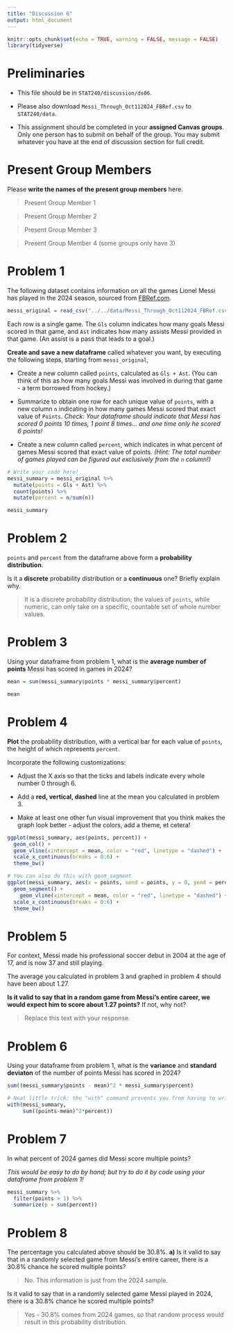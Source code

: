 ---
title: "Discussion 6"
output: html_document
---

```{r setup, include=FALSE}
knitr::opts_chunk$set(echo = TRUE, warning = FALSE, message = FALSE)
library(tidyverse)
```

# Preliminaries

- This file should be in `STAT240/discussion/ds06`.
- Please also download `Messi_Through_Oct112024_FBRef.csv` to `STAT240/data`.

- This assignment should be completed in your **assigned Canvas groups**. Only one person has to submit on behalf of the group. You may submit whatever you have at the end of discussion section for full credit.

# Present Group Members

Please **write the names of the present group members** here.

> Present Group Member 1

> Present Group Member 2

> Present Group Member 3

> Present Group Member 4 (some groups only have 3)

# Problem 1

The following dataset contains information on all the games Lionel Messi has played in the 2024 season, sourced from [FBRef.com](https://fbref.com/en/players/d70ce98e/matchlogs/2024/Lionel-Messi-Match-Logs).

```{r}
messi_original = read_csv("../../data/Messi_Through_Oct112024_FBRef.csv")
```

Each row is a single game. The `Gls` column indicates how many goals Messi scored in that game, and `Ast` indicates how many assists Messi provided in that game. (An assist is a pass that leads to a goal.)

**Create and save a new dataframe** called whatever you want, by executing the following steps, starting from `messi_original`, 

- Create a new column called `points`, calculated as `Gls + Ast`. (You can think of this as how many goals Messi was involved in during that game - a term borrowed from hockey.)

- Summarize to obtain one row for each unique value of `points`, with a new column `n` indicating in how many games Messi scored that exact value of `Points`.
*Check: Your dataframe should indicate that Messi has scored 0 points 10 times, 1 point 8 times... and one time only he scored 6 points!*

- Create a new column called `percent`, which indicates in what percent of games Messi scored that exact value of points. *(Hint: The total number of games played can be figured out exclusively from the `n` column!)*

```{r}
# Write your code here!
messi_summary = messi_original %>%
  mutate(points = Gls + Ast) %>% 
  count(points) %>% 
  mutate(percent = n/sum(n))

messi_summary
```

# Problem 2

`points` and `percent` from the dataframe above form a **probability distribution**.

Is it a **discrete** probability distribution or a **continuous** one? Briefly explain why.

> It is a discrete probability distribution; the values of `points`, while numeric, can only take on a specific, countable set of whole number values.


# Problem 3

Using your dataframe from problem 1, what is the **average number of points** Messi has scored in games in 2024?

```{r}
mean = sum(messi_summary$points * messi_summary$percent)

mean
```

# Problem 4

**Plot** the probability distribution, with a vertical bar for each value of `points`, the height of which represents `percent`.

Incorporate the following customizations:

- Adjust the X axis so that the ticks and labels indicate every whole number 0 through 6.

- Add a **red, vertical, dashed** line at the mean you calculated in problem 3.

- Make at least one other fun visual improvement that you think makes the graph look better - adjust the colors, add a theme, et cetera!

```{r}
ggplot(messi_summary, aes(points, percent)) +
  geom_col() +
  geom_vline(xintercept = mean, color = "red", linetype = "dashed") +
  scale_x_continuous(breaks = 0:6) +
  theme_bw()

# You can also do this with geom_segment
ggplot(messi_summary, aes(x = points, xend = points, y = 0, yend = percent)) +
  geom_segment() +
    geom_vline(xintercept = mean, color = "red", linetype = "dashed") +
  scale_x_continuous(breaks = 0:6) +
  theme_bw()
```

# Problem 5

For context, Messi made his professional soccer debut in 2004 at the age of 17, and is now 37 and still playing.

The average you calculated in problem 3 and graphed in problem 4 should have been about 1.27.

**Is it valid to say that in a random game from Messi's entire career, we would expect him to score about 1.27 points?** If not, why not?

> Replace this text with your response.

# Problem 6

Using your dataframe from problem 1, what is the **variance** and **standard deviaton** of the number of points Messi has scored in 2024?

```{r}
sum((messi_summary$points - mean)^2 * messi_summary$percent)

# Neat little trick; the "with" command prevents you from having to write "messi_summary$" every time
with(messi_summary,
     sum((points-mean)^2*percent))
```

# Problem 7

In what percent of 2024 games did Messi score multiple points?

*This would be easy to do by hand; but try to do it by code using your dataframe from problem 1!*

```{r}
messi_summary %>% 
  filter(points > 1) %>% 
  summarize(p = sum(percent))
```

# Problem 8

The percentage you calculated above should be 30.8%. 
**a)**
Is it valid to say that in a randomly selected game from Messi's entire career, there is a 30.8% chance he scored multiple points?

> No. This information is just from the 2024 sample.

Is it valid to say that in a randomly selected game Messi played in 2024, there is a 30.8% chance he scored multiple points?

> Yes - 30.8% comes from 2024 games, so that random process would result in this probability distribution.


